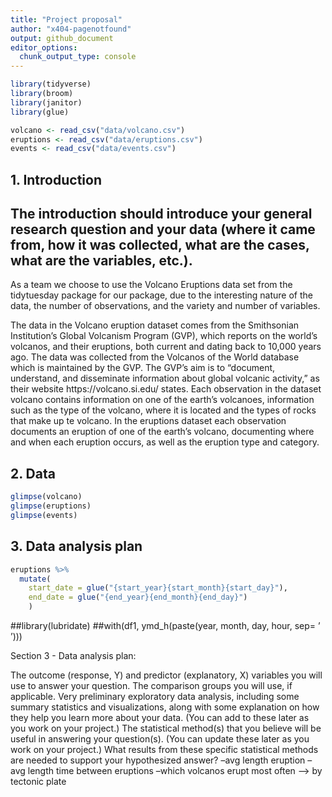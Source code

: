 ```yaml
---
title: "Project proposal"
author: "x404-pagenotfound"
output: github_document
editor_options: 
  chunk_output_type: console
---
```


```r
library(tidyverse)
library(broom)
library(janitor)
library(glue)
```

```r
volcano <- read_csv("data/volcano.csv")
eruptions <- read_csv("data/eruptions.csv")
events <- read_csv("data/events.csv")

```



## 1. Introduction
## The introduction should introduce your general research question and your data (where it came from, how it was collected, what are the cases, what are the variables, etc.).
As a team we choose to use the Volcano Eruptions data set from the tidytuesday package for our package, due to the interesting nature of the data, the number of observations, and the variety and number of variables. 

The data in the Volcano eruption dataset comes from the Smithsonian Institution's Global Volcanism Program (GVP), which reports on the world's volcanos, and their eruptions, both current and dating back to 10,000 years ago. The data was collected from the Volcanos of the World database which is maintained by the GVP. The GVP's aim is to "document, understand, and disseminate information about global volcanic activity," as their website https://volcano.si.edu/ states.
Each observation in the dataset volcano contains information on one of the earth's volcanoes, information such as the type of the volcano, where it is located and the types of rocks that make up te volcano. In the eruptions dataset each observation documents an eruption of one of the earth's volcano, documenting where and when each eruption occurs, as well as the eruption type and category.

## 2. Data


```r

glimpse(volcano)
glimpse(eruptions)
glimpse(events)

```


## 3. Data analysis plan

```r
eruptions %>%
  mutate(
    start_date = glue("{start_year}{start_month}{start_day}"),
    end_date = glue("{end_year}{end_month}{end_day}")
    )
```
##library(lubridate)
##with(df1, ymd_h(paste(year, month, day, hour, sep= ' ')))

Section 3 - Data analysis plan:

The outcome (response, Y) and predictor (explanatory, X) variables you will use to answer your question.
The comparison groups you will use, if applicable.
Very preliminary exploratory data analysis, including some summary statistics and visualizations, along with some explanation on how they help you learn more about your data. (You can add to these later as you work on your project.)
The statistical method(s) that you believe will be useful in answering your question(s). (You can update these later as you work on your project.)
What results from these specific statistical methods are needed to support your hypothesized answer? 
--avg length eruption
--avg length time between eruptions
--which volcanos erupt most often --> by tectonic plate



